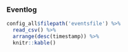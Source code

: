 ### Eventlog


```r
config_all$filepath('eventsfile') %>% 
  read_csv() %>%
  arrange(desc(timestamp)) %>%
  knitr::kable()
```
